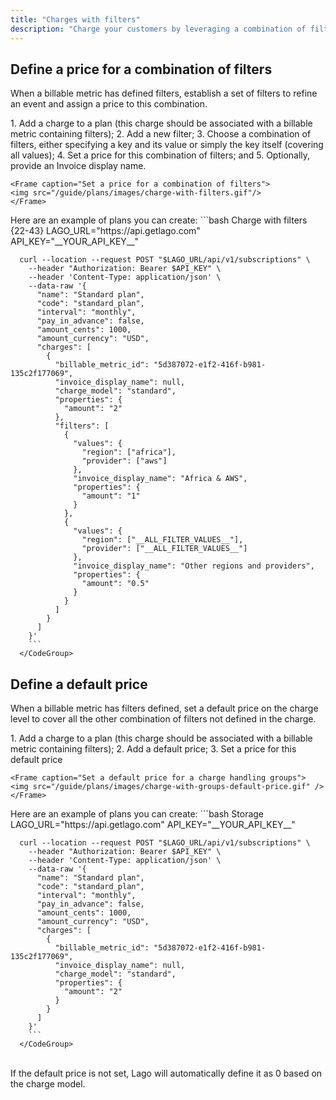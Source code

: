 ```yaml
---
title: "Charges with filters"
description: "Charge your customers by leveraging a combination of filters specified in the billable metric."
---
```


## Define a price for a combination of filters[](#define-price-for-filters "Direct link to heading")

When a billable metric has defined filters, establish a set of filters to refine an event and assign a price to this combination.

<Tabs>
  <Tab title="Dashboard">
    1. Add a charge to a plan (this charge should be associated with a billable metric containing filters);
    2. Add a new filter;
    3. Choose a combination of filters, either specifying a key and its value or simply the key itself (covering all values);
    4. Set a price for this combination of filters; and
    5. Optionally, provide an Invoice display name.

    <Frame caption="Set a price for a combination of filters">
    <img src="/guide/plans/images/charge-with-filters.gif"/>
    </Frame>

  </Tab>
  <Tab title="API">
    Here are an example of plans you can create:
    <CodeGroup>
      ```bash Charge with filters {22-43}
      LAGO_URL="https://api.getlago.com"
      API_KEY="__YOUR_API_KEY__"

      curl --location --request POST "$LAGO_URL/api/v1/subscriptions" \
        --header "Authorization: Bearer $API_KEY" \
        --header 'Content-Type: application/json' \
        --data-raw '{
          "name": "Standard plan",
          "code": "standard_plan",
          "interval": "monthly",
          "pay_in_advance": false,
          "amount_cents": 1000,
          "amount_currency": "USD",
          "charges": [
            {
              "billable_metric_id": "5d387072-e1f2-416f-b981-135c2f177069",
              "invoice_display_name": null,
              "charge_model": "standard",
              "properties": {
                "amount": "2"
              },
              "filters": [
                {
                  "values": {
                    "region": ["africa"],
                    "provider": ["aws"]
                  },
                  "invoice_display_name": "Africa & AWS",
                  "properties": {
                    "amount": "1"
                  }
                },
                {
                  "values": {
                    "region": ["__ALL_FILTER_VALUES__"],
                    "provider": ["__ALL_FILTER_VALUES__"]
                  },
                  "invoice_display_name": "Other regions and providers",
                  "properties": {
                    "amount": "0.5"
                  }
                }
              ]
            }
          ]
        }'
        ```
      </CodeGroup>

  </Tab>
</Tabs>

## Define a default price[](#define-default-price "Direct link to heading")

When a billable metric has filters defined, set a default price on the charge level to cover all the other combination of filters not defined in the charge.

<Tabs>
  <Tab title="Dashboard">
    1. Add a charge to a plan (this charge should be associated with a billable metric containing filters);
    2. Add a default price;
    3. Set a price for this default price

    <Frame caption="Set a default price for a charge handling groups">
    <img src="/guide/plans/images/charge-with-groups-default-price.gif" />
    </Frame>

  </Tab>
  <Tab title="API">
      Here are an example of plans you can create:
      <CodeGroup>
      ```bash Storage
      LAGO_URL="https://api.getlago.com"
      API_KEY="__YOUR_API_KEY__"

      curl --location --request POST "$LAGO_URL/api/v1/subscriptions" \
        --header "Authorization: Bearer $API_KEY" \
        --header 'Content-Type: application/json' \
        --data-raw '{
          "name": "Standard plan",
          "code": "standard_plan",
          "interval": "monthly",
          "pay_in_advance": false,
          "amount_cents": 1000,
          "amount_currency": "USD",
          "charges": [
            {
              "billable_metric_id": "5d387072-e1f2-416f-b981-135c2f177069",
              "invoice_display_name": null,
              "charge_model": "standard",
              "properties": {
                "amount": "2"
              }
            }
          ]
        }'
        ```
      </CodeGroup>

  </Tab>
</Tabs>
<br />
<Tip>
  If the default price is not set, Lago will automatically define it as 0 based on the charge model.
</Tip>
